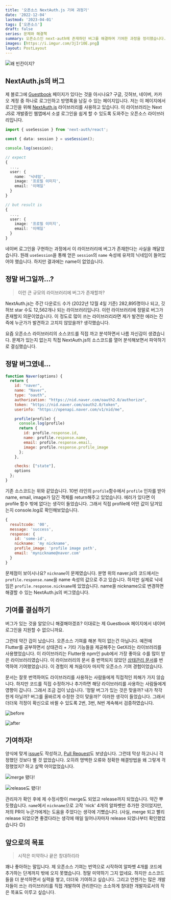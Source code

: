 ```yaml
---
title: '오픈소스 NextAuth.js 기여 과정기'
date: '2022-12-04'
lastmod: '2023-04-01'
tags: ['오픈소스']
draft: false
series: 문제와 해결책
summary: 오픈소스인 next-auth에 존재하던 버그를 해결하며 기여한 과정을 정리했습니다.
images: [https://i.imgur.com/3jIr10E.png]
layout: PostLayout
---
```


![왜 빈칸이지?](https://i.imgur.com/36Abykm.png)

## NextAuth.js의 버그

제 블로그에 [Guestbook](/guestbook) 페이지가 있다는 것을 아시나요? 구글, 깃허브, 네이버, 카카오 계정 중 하나로 로그인하고
방명록을 남길 수 있는 페이지입니다. 저는 이 페이지에서 로그인을 위해 [NextAuth.js](https://www.npmjs.com/package/next-auth)
라이브러리를 사용하고 있습니다. 이 라이브러리는 Next JS로 개발중인 웹앱에서 소셜 로그인을 쉽게 할 수 있도록 도와주는
오픈소스 라이브러리입니다.

```ts
import { useSession } from 'next-auth/react';

const { data: session } = useSession();

console.log(session);

// expect
{
  ...,
  user: {
    name: '닉네임',
    image: '프로필 이미지',
    email: '이메일'
  }
}

// but result is
{
  ...,
  user: {
    image: '프로필 이미지',
    email: '이메일'
  }
}
```

네이버 로그인을 구현하는 과정에서 이 라이브러리에 버그가 존재한다는 사실을 깨달았습니다. 원래 `useSession`을 통해 얻은
`session`의 `name` 속성에 유저의 닉네임이 들어있어야 했습니다. 하지만 결과에는 name이 없었습니다.

## 정말 버그일까...?

> 이런 큰 규모의 라이브러리에 버그가 존재할까?

NextAuth.js는 주간 다운로드 수가 (2022년 12월 4일 기준) 282,895명이나 되고, 깃허브 star 수도 12,562개나 되는 라이브러리입니다.
이런 라이브러리에 정말로 버그가 존재할지 의문이었습니다. 이 정도로 많이 쓰는 라이브러리라면 제가 발견한 에러는 진즉에
누군가가 발견하고 고치지 않았을까? 생각했습니다.

요즘 오픈소스 라이브러리의 소스코드를 직접 까고 분석하면서 나름 자신감이 생겼습니다. 문제가 있는지 없는지 직접
NextAuth.js의 소스코드를 열어 분석해보면서 파악하기로 결심했습니다.

## 정말 버그였네...

```js:next-auth\providers\naver.js showLineNumbers {11,14}
function Naver(options) {
  return {
    id: "naver",
    name: "Naver",
    type: "oauth",
    authorization: "https://nid.naver.com/oauth2.0/authorize",
    token: "https://nid.naver.com/oauth2.0/token",
    userinfo: "https://openapi.naver.com/v1/nid/me",

    profile(profile) {
      console.log(profile)
      return {
        id: profile.response.id,
        name: profile.response.name,
        email: profile.response.email,
        image: profile.response.profile_image
      };
    },

    checks: ["state"],
    options
  };
}
```

기존 소스코드는 위와 같았습니다. 10번 라인의 `profile`함수에서 `profile` 인자를 받아 name, email, image가 담긴
객체를 return해주고 있었습니다. 에러가 있다면 이 profile 함수 밖에 없다는 생각이 들었습니다. 그래서 직접 profile에 어떤 값이
담겨있는지 console.log로 확인해보았습니다.

```js {6}
{
  resultcode: '00',
  message: 'success',
  response: {
    id: 'some-id',
    nickname: 'my nickname',
    profile_image: 'profile image path',
    email: 'mynickname@naver.com'
  }
}
```

문제점이 보이시나요? `nickname`이 문제였습니다. 분명 위의 naver.js의 코드에서는 `profile.response.name`을 name 속성의 값으로
주고 있습니다. 하지만 실제로 닉네임은 `profile.response.nickname`에 있었습니다. name을 nickname으로 변경하면 해결할 수 있는
 NextAuth.js의 버그였습니다.

## 기여를 결심하기

버그가 있는 것을 알았으니 해결해야겠죠? 이대로는 제 Guestbook 페이지에서 네이버 로그인을 지원할 수 없으니까요.

그런데 약간 겁이 났습니다. 오픈소스 기여를 해본 적이 없는건 아닙니다. 예전에 Flutter를 공부하면서
상태관리 + 기타 기능들을 제공해주는 GetX라는 라이브러리를 사용했었습니다. 이 라이브러리는 Flutter용 npm인
pub에서 가장 좋아요 수를 많이 받은 라이브러리였습니다. 이 라이브러리의 문서 중 번역되지 않았던
[상태관리 문서](https://github.com/jonataslaw/getx/blob/master/documentation/kr_KO/state_management.md)를 번역하여
기여했었습니다. 이 경험이 제 처음이자 마지막 오픈소스 기여 경험이었습니다.

문서는 잘못 번역하여도 라이브러리를 사용하는 사람들에게 직접적인 피해가 가지 않습니다. 하지만 코드를 직접 수정하거나
추가하면 해당 라이브러리를 사용하는 사람들에게 영향이 갑니다. 그래서 조금 겁이 났습니다. '정말 버그가 있는 것은 맞을까?
내가 착각한게 아닐까? 버그를 올바르게 수정한 것이 맞을까?' 이러한 생각이 들었습니다. 그래서 더더욱 걱정이 확신으로 바뀔 수 있도록
2번, 3번, N번 계속해서 검증하였습니다.

![before](https://i.imgur.com/80fyT2h.png)

![after](https://i.imgur.com/RDYHPBF.png)

## 기여하자!

양식에 맞게 [issue](https://github.com/nextauthjs/next-auth/issues/5914)도 작성하고,
[Pull Request](https://github.com/nextauthjs/next-auth/pull/5915)도 보냈습니다.
그런데 막상 하고나니 걱정했던 것보다 별 것 없었습니다. 오히려 명백한 오류와 정확한 해결방법을
왜 그렇게 걱정했었지? 하고 살짝 어이없었습니다.

![merge 됐다!](https://i.imgur.com/MCwyNgO.png)

![release도 됐다!](https://i.imgur.com/gGATLMl.png)

관리자가 확인 후에 제 수정사항이 merge도 되었고 release까지 되었습니다. 약간 뿌듯했습니다.
`name`에서 `nickname`으로 고작 'nick' 4개의 알파벳만 추가한 것이었지만, 저의 PR이 누군가에게는
도움을 주었다는 생각에 기뻤습니다. (사실, merge 되고 빨리 release 되었으면 좋겠다라는 생각에
매일 일어나자마자 release 되었나부터 확인했었습니다 🙃)

## 앞으로의 목표

> 시작은 미약하나 끝은 창대하리라

꽤나 좋아하는 말입니다. 제 오픈소스 기여는 번역으로 시작하여 알파벳 4개를 코드에 추가하는 단계까지 밖에 오지 못했습니다.
정말 미약하기 그지 없네요. 하지만 소스코드들을 더 분석하면서 실력을 쌓고, 더더욱 기여하고 싶습니다.
그리고 언젠가는 많은 개발자들이 쓰는 라이브러리를 직접 개발하여 관리한다는 소소하게 창대한 개발자로서의 작은 목표도 이루고 싶습니다.